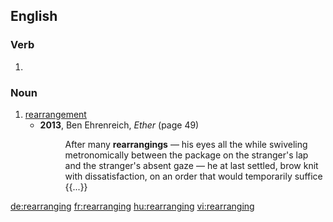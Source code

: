 ==English==

===Verb===
{{head|en|present participle}}

# {{present participle of|rearrange|lang=en}}

===Noun===
{{en-noun}}

# [[rearrangement]]
#* '''2013''', Ben Ehrenreich, ''Ether'' (page 49)
#*: After many '''rearrangings''' — his eyes all the while swiveling metronomically between the package on the stranger's lap and the stranger's absent gaze — he at last settled, brow knit with dissatisfaction, on an order that would temporarily suffice {{...}}

[[de:rearranging]]
[[fr:rearranging]]
[[hu:rearranging]]
[[vi:rearranging]]